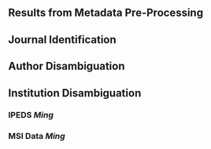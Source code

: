 ## Results from Metadata Pre-Processing

## Journal Identification 

## Author Disambiguation 

## Institution Disambiguation 

### IPEDS *Ming*

### MSI Data *Ming*




